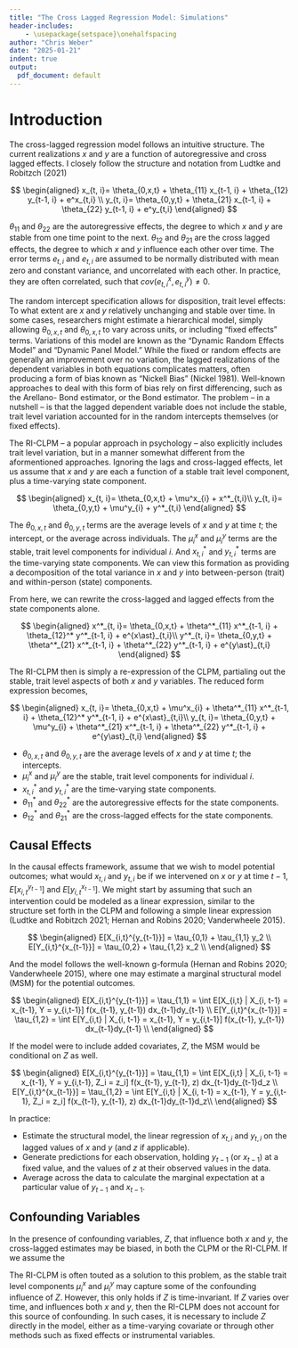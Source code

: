 ```yaml
---
title: "The Cross Lagged Regression Model: Simulations"
header-includes:
    - \usepackage{setspace}\onehalfspacing
author: "Chris Weber"
date: "2025-01-21"
indent: true
output:
  pdf_document: default
---
```


# Introduction

The cross-lagged regression model follows an intuitive structure.  The current realizations $x$ and $y$ are a function of autoregressive and cross lagged effects.  I closely follow the structure and notation from Ludtke and Robitzch (2021)


$$
\begin{aligned}
x_{t, i}= \theta_{0,x,t} + \theta_{11} x_{t-1, i} +  \theta_{12} y_{t-1, i} +  e^x_{t,i}  \\
y_{t, i}= \theta_{0,y,t} + \theta_{21} x_{t-1, i} + \theta_{22}  y_{t-1, i} + e^y_{t,i}  
\end{aligned}
$$

$\theta_{11}$ and $\theta_{22}$ are the autoregressive effects, the degree to which $x$ and $y$ are stable from one time point to the next. $\theta_{12}$ and $\theta_{21}$ are the cross lagged effects, the degree to which $x$ and $y$ influence each other over time. The error terms $e_{t,i}$ and $e_{t,i}$ are assumed to be normally distributed with mean zero and constant variance, and uncorrelated with each other. In practice, they are often correlated, such that $cov(e^x_{t,i}, e^y_{t,i}) \neq 0$.

The random intercept specification allows for disposition, trait level effects: To what extent are $x$ and $y$ relatively unchanging and stable over time. In some cases, researchers might estimate a hierarchical model, simply allowing $\theta_{0,x,t}$ and $\theta_{0,x,t}$ to vary across units, or including "fixed effects" terms. Variations of this model are known as the "Dynamic Random Effects Model" and "Dynamic Panel Model."  While the fixed or random effects are generally an improvement over no variation, the lagged realizations of the dependent variables in both equations complicates matters, often producing a form of bias known as "Nickell Bias" (Nickel 1981). Well-known approaches to deal with this form of bias rely on first differencing, such as the Arellano- Bond estimator, or the Bond estimator. The problem -- in a nutshell -- is that the lagged dependent variable does not include the stable, trait level variation accounted for in the random intercepts themselves (or fixed effects).

The RI-CLPM -- a popular approach in psychology -- also explicitly includes trait level variation, but in a manner somewhat different from the aformentioned approaches. Ignoring the lags and cross-lagged effects, let us assume that $x$ and $y$ are each a function of a stable trait level component, plus a time-varying state component.

$$
\begin{aligned}
x_{t, i}= \theta_{0,x,t} + \mu^x_{i} +  x^*_{t,i}\\
y_{t, i}= \theta_{0,y,t} + \mu^y_{i} +  y^*_{t,i}
\end{aligned}
$$

The $\theta_{0,x,t}$ and $\theta_{0,y,t}$ terms are the average levels of $x$ and $y$ at time $t$; the intercept, or the average across individuals. The $\mu^x_i$ and $\mu^y_i$ terms are the stable, trait level components for individual $i$. And $x^*_{t,i}$ and $y^*_{t,i}$ terms are the time-varying state components. We can view this formation as providing a decomposition of the total variance in $x$ and $y$ into between-person (trait) and within-person (state) components.

From here, we can rewrite the cross-lagged and lagged effects from the state components alone.

$$
\begin{aligned}
x^*_{t, i}= \theta_{0,x,t} + \theta^*_{11} x^*_{t-1, i} +  \theta_{12}^* y^*_{t-1, i} +  e^{x\ast}_{t,i}\\
y^*_{t, i}= \theta_{0,y,t} + \theta^*_{21}  x^*_{t-1, i} + \theta^*_{22}  y^*_{t-1, i} + e^{y\ast}_{t,i}
\end{aligned}
$$

The RI-CLPM then is simply a re-expression of the CLPM, partialing out the stable, trait level aspects of both $x$ and $y$ variables. The reduced form expression becomes,

$$
\begin{aligned}
x_{t, i}= \theta_{0,x,t} +  \mu^x_{i}  + \theta^*_{11} x^*_{t-1, i} +  \theta_{12}^* y^*_{t-1, i} +  e^{x\ast}_{t,i}\\
y_{t, i}= \theta_{0,y,t} +  \mu^y_{i} + \theta^*_{21}  x^*_{t-1, i} + \theta^*_{22}  y^*_{t-1, i} + e^{y\ast}_{t,i}
\end{aligned}
$$

* $\theta_{0,x,t}$ and $\theta_{0,y,t}$ are the average levels of $x$ and $y$ at time $t$; the intercepts.
* $\mu^x_i$ and $\mu^y_i$ are the stable, trait level components for individual $i$.
* $x^*_{t,i}$ and $y^*_{t,i}$ are the time-varying state components.
* $\theta^*_{11}$ and $\theta^*_{22}$ are the autoregressive effects for the state components.
* $\theta^*_{12}$ and $\theta^*_{21}$ are the cross-lagged effects for the state components.

## Causal Effects

In the causal effects framework, assume that we wish to model potential outcomes; what would $x_{t,i}$ and $y_{t,i}$ be if we intervened on $x$ or $y$ at time $t-1$, $E[x_{i,t}^{y_{t-1}}]$ and $E[y_{i,t}^{x_{t-1}}]$. We might start by assuming that such an intervention could be modeled as a linear expression, similar to the structure set forth in the CLPM and following a simple linear expression (Ludtke and Robitzch 2021; Hernan and Robins 2020; Vanderwheele 2015). 

$$
\begin{aligned}
E[X_{i,t}^{y_{t-1}}] = \tau_{0,1} + \tau_{1,1} y_2 \\
E[Y_{i,t}^{x_{t-1}}] = \tau_{0,2} + \tau_{1,2} x_2 \\
\end{aligned}
$$

And the model follows the well-known g-formula (Hernan and Robins 2020; Vanderwheele 2015), where one may estimate a marginal structural model (MSM) for the potential outcomes.

$$
\begin{aligned}
E[X_{i,t}^{y_{t-1}}]  = \tau_{1,1} = \int E[X_{i,t} | X_{i, t-1} = x_{t-1}, Y = y_{i,t-1}] f(x_{t-1}, y_{t-1}) dx_{t-1}dy_{t-1} \\
E[Y_{i,t}^{x_{t-1}}]  = \tau_{1,2} =  \int E[Y_{i,t} | X_{i, t-1} = x_{t-1}, Y = y_{i,t-1}] f(x_{t-1}, y_{t-1}) dx_{t-1}dy_{t-1} \\
\end{aligned}
$$

If the model were to include added covariates, $Z$, the MSM would be conditional on $Z$ as well.


$$
\begin{aligned}
E[X_{i,t}^{y_{t-1}}]  = \tau_{1,1} = \int E[X_{i,t} | X_{i, t-1} = x_{t-1}, Y = y_{i,t-1}, Z_i = z_i] f(x_{t-1}, y_{t-1}, z) dx_{t-1}dy_{t-1}d_z \\
E[Y_{i,t}^{x_{t-1}}]  = \tau_{1,2} =  \int E[Y_{i,t} | X_{i, t-1} = x_{t-1}, Y = y_{i,t-1}, Z_i = z_i] f(x_{t-1}, y_{t-1}, z) dx_{t-1}dy_{t-1}d_z\\
\end{aligned}
$$

In practice:

* Estimate the structural model, the linear regression of $x_{t,i}$ and $y_{t,i}$ on the lagged values of $x$ and $y$ (and $z$ if applicable).
* Generate predictions for each observation, holding $y_{t-1}$ (or $x_{t-1}$) at a fixed value, and the values of $z$ at their observed values in the data.
* Average across the data to calculate the marginal expectation at a particular value of $y_{t-1}$ and $x_{t-1}$.

## Confounding Variables

In the presence of confounding variables, $Z$, that influence both $x$ and $y$, the cross-lagged estimates may be biased, in both the CLPM or the RI-CLPM. If we assume the   





The RI-CLPM is often touted as a solution to this problem, as the stable trait level components $\mu^x_i$ and $\mu^y_i$ may capture some of the confounding influence of $Z$. However, this only holds if $Z$ is time-invariant. If $Z$ varies over time, and influences both $x$ and $y$, then the RI-CLPM does not account for this source of confounding. In such cases, it is necessary to include $Z$ directly in the model, either as a time-varying covariate or through other methods such as fixed effects or instrumental variables.

<!-- Insofar that the variance of the trait level term is zero, the model reduces to the CLPM. The CLPM is nested within the CLPM. In this example, we'll simulate data under the RI-CLPM and estimate several models. -->

<!-- 1.  **Cross-Lagged Panel Model** as an observed variable model in OLS, with no correlated errors. -->
<!-- 2.  **Random Intercept Cross-Lagged Panel Model** as a latent variable model in SEM, with correlated errors. -->
<!-- 3.  **Continuous Time Structural Equation Model**, then retrieving the discrete time autorregressive and cross lagged estimates. -->
<!-- 4.  **Hierarchical Linear Model**. -->

<!-- Each model is tested under the same data generating process -- which we vary. We vary the random intercept variance for both $x$ and $y$, the trait level effect. The greater the variance, the more of the total variance in $y$ and/or $x$ is attributable to that stable trait. We also vary the degree of autoregression in both $x$ and $y$, the within wave stability. 1000 replications were run for each model. In particular, -->

<!-- ## Monte Carlo Simulation -->

<!-- # Tested with DGP (CLPM, RICLPM) and estimator (OLS, RICLPM, CLPM), caches error messages -->

<!-- ```{r echo=FALSE, message=FALSE, warning=FALSE, cache = FALSE} -->
<!-- library(dplyr) -->
<!-- library(tictoc) -->
<!-- library(tidyr) -->
<!-- devtools::load_all() -->
<!-- rm(list = ls()) -->
<!-- run_mc_sims( -->
<!--   estimator = "LCHANGE", -->
<!--   lchange_type = "dual_change", -->
<!--   param_grid = expand.grid( -->
<!--     stability_p = 0.3, -->
<!--     stability_q = 0.3, -->
<!--     cross_p = c(0.1, 0.5), -->
<!--     cross_q = c(0.1, 0.5), -->
<!--     variance_between_x = c(0,0.5), -->
<!--     variance_between_y = 0.8, -->
<!--     confounder_variance = c(0.5, 0.1), -->
<!--     confounder_stability = 0.4 -->
<!--   ), -->
<!--   trials = 1, -->
<!--   waves = 3, -->
<!--   sample_size = 2000, -->
<!--   verbose = TRUE, -->
<!--   data_generation = "clpm" -->
<!-- ) |> head() -->
<!-- ``` -->

<!-- ### Below is Deletable -->

<!-- ### OLS -->

<!-- This function runs a monte carlo simulation, simulating data from the RI-CLPM, and estimating the CLPM in OLS. -->

<!-- ```{r echo=FALSE, message=FALSE, warning=FALSE} -->
<!-- library(dplyr) -->
<!-- library(tictoc) -->
<!-- devtools::load_all() -->

<!-- stability_q <- seq(0.2, 0.7, by = .1) -->
<!-- variance.between.x <- seq(0.3, 1, by = .1) -->

<!-- # Timer for full OLS simulation -->
<!-- tic("Full OLS Monte Carlo Simulation") -->
<!-- resultsOLS <- expand.grid(x = stability_q, y = variance.between.x) |> -->
<!--   rowwise() |> -->
<!--   mutate(result = list({ -->
<!--     res <- monteCarloOLS( -->
<!--       trials = 10,  # Reduced from 100 -->
<!--       waves = 3,    # Reduced from 5 -->
<!--       data_generation = "riclpm", -->
<!--       stability_p = 0.2, -->
<!--       stability)q = x, -->
<!--       cross_lag_x = 0.0, -->
<!--       cross_lag_y = 0.0, -->
<!--       variance.q = 0.5, -->
<!--       variance.p = 0.5, -->
<!--       variance_between_x = y, -->
<!--       variance_between_y = 0.5, -->
<!--       cov_pq = 0, -->
<!--       sample_size = 1000  # Reduced from 5000 -->
<!--     ) -->
<!--     res -->
<!--   })) |> -->
<!--   unnest(result) -->
<!-- toc() -->
<!-- # save(resultsOLS, file = "~/Dropbox/github_repos/crossLag_p/crossLagR/resultsOLS.rda") -->

<!-- ``` -->

<!-- This function runs a monte carlo simulation, simulating data from the RI-CLPM, and estimating the RI-CLPM. -->

<!-- ```{r, echo = FALSE, message = FALSE, warning = FALSE} -->
<!-- # Fix this: Not pulling in from library -->
<!-- library(lavaan) -->
<!-- library(tictoc) -->

<!-- variance_between_y <- seq(0.2, 0.7, by = .1) -->
<!-- variance_between_x <- seq(0.3, 1, by = .1) -->

<!-- # Timer for full RICLPM simulation -->
<!-- tic("Full RICLPM Monte Carlo Simulation") -->
<!-- resultsRICLPM <- expand.grid(x = variance_between_y, y = variance_between_x) |> -->
<!--   rowwise() |> -->
<!--   mutate(result = list({ -->
<!--     # tic(paste("RICLPM Simulation for x =", x, ", y =", y)) -->
<!--     res <- monteCarloRICLPM( -->
<!--       trials = 10,  # Reduced from 100 -->
<!--       waves = 3,    # Reduced from 5 -->
<!--       dgp = "clpm", -->
<!--       stability.p = 0.2, -->
<!--       stability.q = x, -->
<!--       cross_lag_x = 0.0, -->
<!--       cross_lag_y = 0.0, -->
<!--       variance.q = 0.5, -->
<!--       variance.p = 0.5, -->
<!--       variance.between.x = y, -->
<!--       variance.between.y = 0.5, -->
<!--       cov.pq = 0, -->
<!--       sample_size = 1000  # -->
<!--     ) -->
<!--     res -->
<!--   })) |> -->
<!--   unnest(result) -->
<!--   toc() -->
<!-- ``` -->

<!-- ```{r} -->
<!-- # Fix this: Not pulling in from library -->
<!-- library(lavaan) -->
<!-- library(tictoc) -->

<!-- variance_between_y <- seq(0.2, 0.7, by = .1) -->
<!-- variance_between_x <- seq(0.3, 1, by = .1) -->

<!-- # Timer for full RICLPM simulation -->
<!-- tic("Full RICLPM Monte Carlo Simulation") -->
<!-- resultsRICLPM <- expand.grid(x = variance_between_y, y = variance_between_x) |> -->
<!--   rowwise() |> -->
<!--   mutate(result = list({ -->
<!--     # tic(paste("RICLPM Simulation for x =", x, ", y =", y)) -->
<!--     res <- monteCarloCLPM( -->
<!--       trials = 2,  # Reduced from 100 -->
<!--       waves = 3,    # Reduced from 5 -->
<!--       dgp = "clpm", -->
<!--       stability.p = 0.2, -->
<!--       stability.q = x, -->
<!--       cross_lag_x = 0.0, -->
<!--       cross_lag_y = 0.0, -->
<!--       variance.q = 0.5, -->
<!--       variance.p = 0.5, -->
<!--       variance.between.x = y, -->
<!--       variance.between.y = 0.5, -->
<!--       cov.pq = 0, -->
<!--       sample_size = 1000  # -->
<!--     ) -->
<!--     res -->
<!--   })) |> -->
<!--   unnest(result) -->
<!--   toc() -->
<!-- ``` -->

<!-- ```{r, echo = FALSE, message = FALSE, warning = FALSE} -->
<!-- # Fix this: Not pulling in from library -->
<!-- library(lavaan) -->
<!-- library(lavaan) -->
<!-- library(tictoc) -->

<!-- stability.q <- seq(0.2, 0.7, by = .1) -->
<!-- variance.between.x <- seq(0.3, 1, by = .1) -->

<!-- # Timer for full CLPM simulation -->
<!-- tic("Full CLPM Monte Carlo Simulation") -->
<!-- resultsCLPM <- expand.grid(x = stability.q, y = variance.between.x) |> -->
<!--   rowwise() |> -->
<!--   mutate(result = list({ -->
<!--     res <- monteCarloCLPM( -->
<!--       trials = 10,  # Reduced from 100 -->
<!--       waves = 3,    # Reduced from 5 -->
<!--       dgp = "riclpm", -->
<!--       stability.p = 0.2, -->
<!--       stability.q = x, -->
<!--       variance.between.x = y, -->
<!--       variance.between.y = 0.5, -->
<!--       cross_lag_x = 0.0, -->
<!--       cross_lag_y = 0.0, -->
<!--       variance.q = 0.5, -->
<!--       variance.p = 0.5, -->
<!--       cov.pq = 0, -->
<!--       sample_size = 1000  # Reduced from 5000 -->
<!--     ) -->
<!--     res -->
<!--   })) |> -->
<!--   unnest(result) -->
<!-- toc() -->
<!-- #save(resultsCLPM, file = "~/Dropbox/github_repos/crossLag_p/crossLagR/resultsCLPM.RData") -->
<!-- ``` -->

<!-- This function runs a monte carlo simulation, simulating data from the RI-CLPM, and estimating the continuous time structural equation model. -->

<!-- Note: this compiles at each run. Could fix to compile just once, maybe. -->

<!-- ```{r, echo = FALSE, message = FALSE, warning = FALSE} -->
<!-- monteCarloCTSEM( -->
<!--    trials = 1, -->
<!--    waves = 5, -->
<!--    dgp = "riclpm", -->
<!--    stability.p = 0.2, -->
<!--    stability.q = 0.2, -->
<!--    cross_lag_x = 0.0, -->
<!--    cross_lag_y = 0.0, -->
<!--    variance.q = 0.5, -->
<!--    variance.p = 0.5, -->
<!--    variance.between.x = 0.5, -->
<!--    variance.between.y = 0.5, -->
<!--    cov.pq = 0, -->
<!--    sample_size = 5000) -> results -->


<!-- ##### -->
<!-- within_person_stability_x = seq(0.2, 0.7, by = .1) -->
<!-- variance.between.x = seq(0.3, 1, by = .1) -->
<!-- ###### -->
<!-- for(x in stability.q){ -->
<!--   for(y in variance.between.x){ -->
<!--         results <- rbind(results,  -->
<!--                          monteCarloCTSEM( -->
<!--                                          trials = 1, -->
<!--                                          waves = 5, -->
<!--                                          dgp = "riclpm", -->
<!--                                          stability.p = 0.2, -->
<!--                                          stability.q = x, -->
<!--                                          cross_lag_x = 0.0, -->
<!--                                          cross_lag_y = 0.0, -->
<!--                                          variance.q = 0.5, -->
<!--                                          variance.p = 0.5, -->
<!--                                          variance.between.x = y, -->
<!--                                          variance.between.y = 0.5, -->
<!--                                          cov.pq = 0, -->
<!--                                          sample_size = 5000) -->
<!--                   ) -->
<!--         } -->
<!--   } -->
<!-- resultsCTSEM = results -->
<!-- #save(resultsCTSEM, file = "~/Dropbox/github_repos/crossLag_p/crossLagR/resultsCTSEM.rda") -->
<!-- ``` -->

<!-- ## Full Data -->

<!-- ```{r} -->
<!-- library(dplyr) -->
<!-- load("~/Dropbox/github_repos/crossLag_p/crossLagR/resultsCLPM.RData") -->
<!-- load("~/Dropbox/github_repos/crossLag_p/crossLagR/resultsRICLPM.rda") -->
<!-- load("~/Dropbox/github_repos/crossLag_p/crossLagR/resultsOLS.rda") -->
<!-- load("~/Dropbox/github_repos/crossLag_p/crossLagR/resultsCTSEM.rda") -->

<!-- bind_rows(resultsCTSEM, resultsCLPM, resultsRICLPM, resultsOLS) -> monteCarlo_results -->
<!-- save(monteCarlo_results, file = "~/Dropbox/github_repos/crossLag_p/crossLagR/monteCarlo_results.rda") -->
<!-- ``` -->
